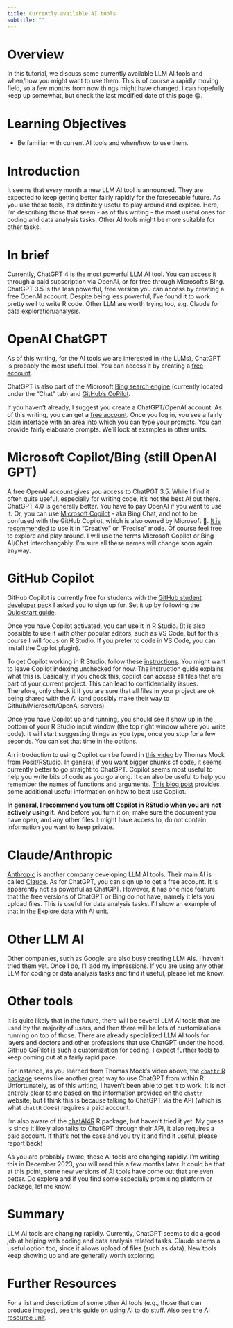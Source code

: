 ```yaml
---
title: Currently available AI tools
subtitle: ""
---
```




# Overview
In this tutorial, we discuss some currently available LLM AI tools and when/how you might want to use them. This is of course a rapidly moving field, so a few months from now things might have changed. I can hopefully keep up somewhat, but check the last modified date of this page 😁.


# Learning Objectives

* Be familiar with current AI tools and when/how to use them.


# Introduction

It seems that every month a new LLM AI tool is announced. They are expected to keep getting better fairly rapidly for the foreseeable future. As you use these tools, it's definitely useful to play around and explore. Here, I'm describing those that seem - as of this writing - the most useful ones for coding and data analysis tasks. Other AI tools might be more suitable for other tasks.


# In brief

Currently, ChatGPT 4 is the most powerful LLM AI tool. You can access it through a paid subscription via OpenAi, or for free through Microsoft's Bing. ChatGPT 3.5 is the less powerful, free version you can access by creating a free OpenAI account. Despite being less powerful, I've found it to work pretty well to write R code. Other LLM are worth trying too, e.g. Claude for data exploration/analysis.


# OpenAI ChatGPT

As of this writing, for the AI tools we are interested in (the LLMs), ChatGPT is probably the most useful tool. You can access it by creating a [free account](https://chat.openai.com/).

ChatGPT is also part of the Microsoft [Bing search engine](https://www.bing.com/) (currently located under the "Chat" tab) and [GitHub's CoPilot](https://github.com/features/copilot).

If you haven't already, I suggest you create a ChatGPT/OpenAI account. As of this writing, you can get a [free account](https://chat.openai.com/). Once you log in, you see a fairly plain interface with an area into which you can type your prompts. You can provide fairly elaborate prompts. We'll look at examples in other units. 




# Microsoft Copilot/Bing (still OpenAI GPT)

A free OpenAI account gives you access to ChatPGT 3.5. While I find it often quite useful, especially for writing code, it's not the best AI out there. ChatGPT 4.0 is generally better. You have to pay OpenAI if you want to use it. Or, you can use [Microsoft Copilot](https://copilot.microsoft.com/) - aka Bing Chat, and not to be confused with the GitHub Copilot, which is also owned by Microsoft 🤷️. [It is recommended](https://www.oneusefulthing.org/p/an-opinionated-guide-to-which-ai) to use it in "Creative" or "Precise" mode. Of course feel free to explore and play around. I will use the terms Microsoft Copilot or Bing AI/Chat interchangably. I'm sure all these names will change soon again anyway.



# GitHub Copilot

GitHub Copilot is currently free for students with the [GitHub student developer pack](https://education.github.com/pack) I asked you to sign up for. Set it up by following the [Quickstart guide](https://docs.github.com/copilot).

Once you have Copilot activated, you can use it in R Studio. (It is also possible to use it with other popular editors, such as VS Code, but for this course I will focus on R Studio. If you prefer to code in VS Code, you can install the Copilot plugin).

To get Copilot working in R Studio, follow these [instructions](https://docs.posit.co/ide/user/ide/guide/tools/copilot.html). You might want to leave Copilot indexing unchecked for now. The instruction guide explains what this is. Basically, if you check this, copilot can access all files that are part of your current project. This can lead to confidentiality issues. Therefore, only check it if you are sure that all files in your project are ok being shared with the AI (and possibly make their way to Github/Microsoft/OpenAI servers). 

Once you have Copilot up and running, you should see it show up in the bottom of your R Studio input window (the top right window where you write code). It will start suggesting things as you type, once you stop for a few seconds. You can set that time in the options.

An introduction to using Copilot can be found in [this video](https://youtu.be/TlzMKSE97MQ?si=Tc3sQ5ZF3RktWsqF) by Thomas Mock from Posit/RStudio. In general, if you want bigger chunks of code, it seems currently better to go straight to ChatGPT. Copilot seems most useful to help you write bits of code as you go along. It can also be useful to help you remember the names of functions and arguments. [This blog post](https://github.blog/2023-06-20-how-to-write-better-prompts-for-github-copilot/) provides some additional useful information on how to best use Copilot.

**In general, I recommend you turn off Copilot in RStudio when you are not actively using it.** And before you turn it on, make sure the document you have open, and any other files it might have access to, do not contain information you want to keep private.


# Claude/Anthropic

[Anthropic](https://www.anthropic.com/) is another company developing LLM AI tools. Their main AI is called [Claude](https://www.anthropic.com/claude). As for ChatGPT, you can sign up to get a free account. It is apparently not as powerful as ChatGPT. However, it has one nice feature that the free versions of ChatGPT or Bing do not have, namely it lets you upload files. This is useful for data analysis tasks. I'll show an example of that in the [Explore data with AI](../ai-eda-R/ai-eda-R.qmd) unit. 


# Other LLM AI

Other companies, such as Google, are also busy creating LLM AIs. I haven't tried them yet. Once I do, I'll add my impressions. If you are using any other LLM for coding or data analysis tasks and find it useful, please let me know. 


# Other tools

It is quite likely that in the future, there will be several LLM AI tools that are used by the majority of users, and then there will be lots of customizations running on top of those. There are already specialized LLM AI tools for layers and doctors and other professions that use ChatGPT under the hood. GitHub CoPilot is such a customization for coding. I expect further tools to keep coming out at a fairly rapid pace.

For instance, as you learned from Thomas Mock's video above, the [`chattr` R package](https://mlverse.github.io/chattr/) seems like another great way to use ChatGPT from within R. Unfortunately, as of this writing, I haven't been able to get it to work. It is not entirely clear to me based on the information provided on the `chattr` website, but I think this is because talking to ChatGPT via the API (which is what `chattR` does) requires a paid account.


I'm also aware of the [chatAI4R](https://kumes.github.io/chatAI4R/) R package, but haven't tried it yet. My guess is since it likely also talks to ChatGPT through their API, it also requires a paid account. If that's not the case and you try it and find it useful, please report back!

As you are probably aware, these AI tools are changing rapidly. I'm writing this in December 2023, you will read this a few months later. It could be that at this point, some new versions of AI tools have come out that are even better. Do explore and if you find some especially promising platform or package, let me know!

# Summary

LLM AI tools are changing rapidly. Currently, ChatGPT seems to do a good job at helping with coding and data analysis related tasks. Claude seems a useful option too, since it allows upload of files (such as data). New tools keep showing up and are generally worth exploring.


# Further Resources

For a list and description of some other AI tools (e.g., those that can produce images), see this [guide on using AI to do stuff](https://www.oneusefulthing.org/p/how-to-use-ai-to-do-stuff-an-opinionated).
Also see the [AI resource unit](../ai-resources/ai-resources.qmd).




